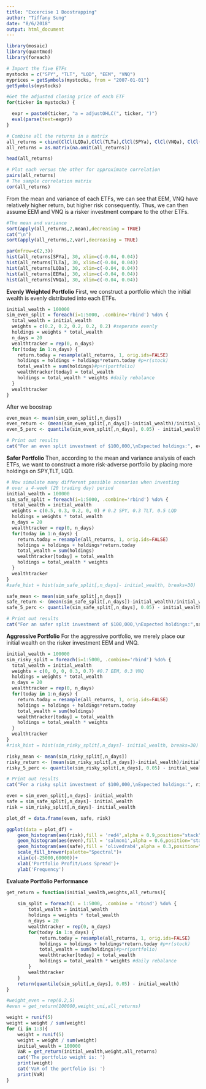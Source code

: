```yaml
---
title: "Excercise 1 Boostrapping"
author: "Tiffany Sung"
date: "8/6/2018"
output: html_document
---
```


```r
library(mosaic)
library(quantmod)
library(foreach)
```

```r
# Import the five ETFs
mystocks = c("SPY", "TLT", "LQD", "EEM", "VNQ")
myprices = getSymbols(mystocks, from = "2007-01-01")
getSymbols(mystocks)

#Get the adjusted closing price of each ETF
for(ticker in mystocks) {

  expr = paste0(ticker, "a = adjustOHLC(", ticker, ")")
  eval(parse(text=expr))
}

# Combine all the returns in a matrix
all_returns = cbind(ClCl(LQDa),ClCl(TLTa),ClCl(SPYa), ClCl(VNQa), ClCl(EEMa))
all_returns = as.matrix(na.omit(all_returns))

head(all_returns)
```

```r
# Plot each versus the other for approximate correlation
pairs(all_returns)
# The sample correlation matrix
cor(all_returns)
```

From the mean and variance of each ETFs, we can see that EEM, VNQ have relatively higher return, but higher risk consequently.
Thus, we can then assume EEM and VNQ is a risker investment compare to the other ETFs.
```r
#The mean and variance
sort(apply(all_returns,2,mean),decreasing = TRUE)
cat("\n")
sort(apply(all_returns,2,var),decreasing = TRUE)
```

```r
par(mfrow=c(2,3))
hist(all_returns[SPYa], 30, xlim=c(-0.04, 0.04))
hist(all_returns[TLTa], 30, xlim=c(-0.04, 0.04))
hist(all_returns[LQDa], 30, xlim=c(-0.04, 0.04))
hist(all_returns[EEMa], 30, xlim=c(-0.04, 0.04))
hist(all_returns[VNQa], 30, xlim=c(-0.04, 0.04))
```


**Evenly Weighted Portfolio**
First, we construct a portfolio which the initial wealth is evenly distributed into each ETFs.
```r
initial_wealth = 100000
sim_even_split = foreach(i=1:5000, .combine='rbind') %do% {
  total_wealth = initial_wealth
  weights = c(0.2, 0.2, 0.2, 0.2, 0.2) #seperate evenly
  holdings = weights * total_wealth
  n_days = 20
  wealthtracker = rep(0, n_days)
  for(today in 1:n_days) {
    return.today = resample(all_returns, 1, orig.ids=FALSE)
    holdings = holdings + holdings*return.today #p+r(stock)
    total_wealth = sum(holdings)#p+r(portfolio)
    wealthtracker[today] = total_wealth
    holdings = total_wealth * weights #daily rebalance
  }
  wealthtracker
}
```

After we boostrap 
```r
even_mean <- mean(sim_even_split[,n_days])
even_return <- (mean(sim_even_split[,n_days])-initial_wealth)/initial_wealth
even_5_perc <- quantile(sim_even_split[,n_days], 0.05) - initial_wealth

# Print out results
cat("For an even split investment of $100,000,\nExpected holdings:", even_mean, "\nReturn Rate:", even_return, "\n5% VaR:", even_5_perc)
```

**Safer Portfolio**
Then, according to the mean and variance analysis of each ETFs, we want to construct a more risk-adverse portfolio by placing more holdings on SPY,TLT, LQD.
```r
# Now simulate many different possible scenarios when investing
# over a 4-week (20 trading day) period
initial_wealth = 100000
sim_safe_split = foreach(i=1:5000, .combine='rbind') %do% {
  total_wealth = initial_wealth
  weights = c(0.5, 0.3, 0.2, 0, 0) # 0.2 SPY, 0.3 TLT, 0.5 LQD
  holdings = weights * total_wealth
  n_days = 20
  wealthtracker = rep(0, n_days)
  for(today in 1:n_days) {
    return.today = resample(all_returns, 1, orig.ids=FALSE)
    holdings = holdings + holdings*return.today
    total_wealth = sum(holdings)
    wealthtracker[today] = total_wealth
    holdings = total_wealth * weights
  }
  wealthtracker
}
#safe_hist = hist(sim_safe_split[,n_days]- initial_wealth, breaks=30)
```

```r
safe_mean <- mean(sim_safe_split[,n_days])
safe_return <- (mean(sim_safe_split[,n_days])-initial_wealth)/initial_wealth
safe_5_perc <- quantile(sim_safe_split[,n_days], 0.05) - initial_wealth

# Print out results
cat("For an safer split investment of $100,000,\nExpected holdings:",safe_mean, "\nReturn Rate:", safe_return, "\n5% VaR:", safe_5_perc)
```

**Aggressive Portfolio**
For the aggressive portfolio, we merely place our initial wealth on the risker investment EEM and VNQ.
```r
initial_wealth = 100000
sim_risky_split = foreach(i=1:5000, .combine='rbind') %do% {
  total_wealth = initial_wealth
  weights = c(0, 0, 0, 0.3, 0.7) #0.7 EEM, 0.3 VNQ
  holdings = weights * total_wealth
  n_days = 20
  wealthtracker = rep(0, n_days)
  for(today in 1:n_days) {
    return.today = resample(all_returns, 1, orig.ids=FALSE)
    holdings = holdings + holdings*return.today
    total_wealth = sum(holdings)
    wealthtracker[today] = total_wealth
    holdings = total_wealth * weights
  }
  wealthtracker
}
#risk_hist = hist(sim_risky_split[,n_days]- initial_wealth, breaks=30)
```

```r
risky_mean <- mean(sim_risky_split[,n_days])
risky_return <- (mean(sim_risky_split[,n_days])-initial_wealth)/initial_wealth
risky_5_perc <- quantile(sim_risky_split[,n_days], 0.05) - initial_wealth

# Print out results
cat("For a risky split investment of $100,000,\nExpected holdings:", risky_mean, "\nReturn Rate:", risky_return, "\n5% VaR:", risky_5_perc)
```

```r
even = sim_even_split[,n_days]- initial_wealth
safe = sim_safe_split[,n_days]- initial_wealth
risk = sim_risky_split[,n_days]- initial_wealth

plot_df = data.frame(even, safe, risk)

ggplot(data = plot_df) + 
    geom_histogram(aes(risk),fill = 'red4',alpha = 0.9,position="stack")+
    geom_histogram(aes(even),fill = 'salmon1',alpha = 0.6,position="stack") + 
    geom_histogram(aes(safe),fill = 'olivedrab4',alpha = 0.3,position="stack")+
    scale_fill_brewer(palette="Spectral")+
    xlim(c(-25000,60000))+
    xlab('Portfolio Profit/Loss Spread')+
    ylab('Frequency')
```

**Evaluate Portfolio Performance**
```r
get_return = function(initial_wealth,weights,all_returns){
    
    sim_split = foreach(i = 1:5000, .combine = 'rbind') %do% {
        total_wealth = initial_wealth
        holdings = weights * total_wealth
        n_days = 20
        wealthtracker = rep(0, n_days)
        for(today in 1:n_days) {
            return.today = resample(all_returns, 1, orig.ids=FALSE)
            holdings = holdings + holdings*return.today #p+r(stock)
            total_wealth = sum(holdings)#p+r(portfolio)
            wealthtracker[today] = total_wealth
            holdings = total_wealth * weights #daily rebalance
        }
        wealthtracker
    }
    return(quantile(sim_split[,n_days], 0.05) - initial_wealth)
}  

#weight_even = rep(0.2,5)
#even = get_return(100000,weight_uni,all_returns)
```

```r
weight = runif(5)
weight = weight / sum(weight)
for (i in 1:3){
    weight = runif(5)
    weight = weight / sum(weight)
    initial_wealth = 100000
    VaR = get_return(initial_wealth,weight,all_returns)
    cat('The portfolio weight is: ')
    print(weight)
    cat('VaR of the portfolio is: ')
    print(VaR)
}
```

